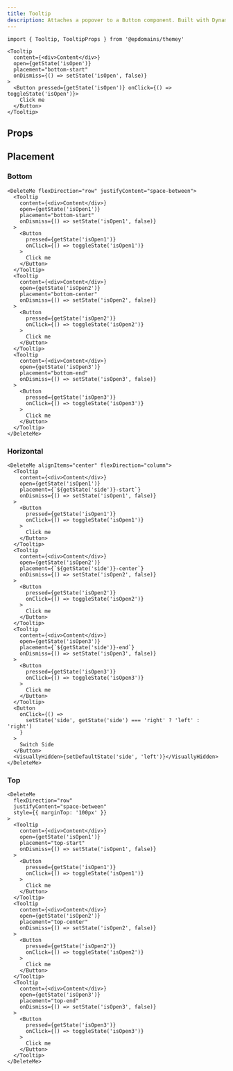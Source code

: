 ```yaml
---
title: Tooltip
description: Attaches a popover to a Button component. Built with DynamicPopover.
---
```


```tsx
import { Tooltip, TooltipProps } from '@epdomains/themey'
```

```tsx live=true  expand=ture minHeight=300px
<Tooltip
  content={<div>Content</div>}
  open={getState('isOpen')}
  placement="bottom-start"
  onDismiss={() => setState('isOpen', false)}
>
  <Button pressed={getState('isOpen')} onClick={() => toggleState('isOpen')}>
    Click me
  </Button>
</Tooltip>
```

## Props

<PropsTable sourceLink={sourceLink} types={types} />

## Placement

### Bottom

```tsx live=true  expand=ture minHeight=200px
<DeleteMe flexDirection="row" justifyContent="space-between">
  <Tooltip
    content={<div>Content</div>}
    open={getState('isOpen1')}
    placement="bottom-start"
    onDismiss={() => setState('isOpen1', false)}
  >
    <Button
      pressed={getState('isOpen1')}
      onClick={() => toggleState('isOpen1')}
    >
      Click me
    </Button>
  </Tooltip>
  <Tooltip
    content={<div>Content</div>}
    open={getState('isOpen2')}
    placement="bottom-center"
    onDismiss={() => setState('isOpen2', false)}
  >
    <Button
      pressed={getState('isOpen2')}
      onClick={() => toggleState('isOpen2')}
    >
      Click me
    </Button>
  </Tooltip>
  <Tooltip
    content={<div>Content</div>}
    open={getState('isOpen3')}
    placement="bottom-end"
    onDismiss={() => setState('isOpen3', false)}
  >
    <Button
      pressed={getState('isOpen3')}
      onClick={() => toggleState('isOpen3')}
    >
      Click me
    </Button>
  </Tooltip>
</DeleteMe>
```

### Horizontal

```tsx live=true  expand=ture minHeight=200px
<DeleteMe alignItems="center" flexDirection="column">
  <Tooltip
    content={<div>Content</div>}
    open={getState('isOpen1')}
    placement={`${getState('side')}-start`}
    onDismiss={() => setState('isOpen1', false)}
  >
    <Button
      pressed={getState('isOpen1')}
      onClick={() => toggleState('isOpen1')}
    >
      Click me
    </Button>
  </Tooltip>
  <Tooltip
    content={<div>Content</div>}
    open={getState('isOpen2')}
    placement={`${getState('side')}-center`}
    onDismiss={() => setState('isOpen2', false)}
  >
    <Button
      pressed={getState('isOpen2')}
      onClick={() => toggleState('isOpen2')}
    >
      Click me
    </Button>
  </Tooltip>
  <Tooltip
    content={<div>Content</div>}
    open={getState('isOpen3')}
    placement={`${getState('side')}-end`}
    onDismiss={() => setState('isOpen3', false)}
  >
    <Button
      pressed={getState('isOpen3')}
      onClick={() => toggleState('isOpen3')}
    >
      Click me
    </Button>
  </Tooltip>
  <Button
    onClick={() =>
      setState('side', getState('side') === 'right' ? 'left' : 'right')
    }
  >
    Switch Side
  </Button>
  <VisuallyHidden>{setDefaultState('side', 'left')}</VisuallyHidden>
</DeleteMe>
```

### Top

```tsx live=true  expand=ture minHeight=200px
<DeleteMe
  flexDirection="row"
  justifyContent="space-between"
  style={{ marginTop: '100px' }}
>
  <Tooltip
    content={<div>Content</div>}
    open={getState('isOpen1')}
    placement="top-start"
    onDismiss={() => setState('isOpen1', false)}
  >
    <Button
      pressed={getState('isOpen1')}
      onClick={() => toggleState('isOpen1')}
    >
      Click me
    </Button>
  </Tooltip>
  <Tooltip
    content={<div>Content</div>}
    open={getState('isOpen2')}
    placement="top-center"
    onDismiss={() => setState('isOpen2', false)}
  >
    <Button
      pressed={getState('isOpen2')}
      onClick={() => toggleState('isOpen2')}
    >
      Click me
    </Button>
  </Tooltip>
  <Tooltip
    content={<div>Content</div>}
    open={getState('isOpen3')}
    placement="top-end"
    onDismiss={() => setState('isOpen3', false)}
  >
    <Button
      pressed={getState('isOpen3')}
      onClick={() => toggleState('isOpen3')}
    >
      Click me
    </Button>
  </Tooltip>
</DeleteMe>
```
